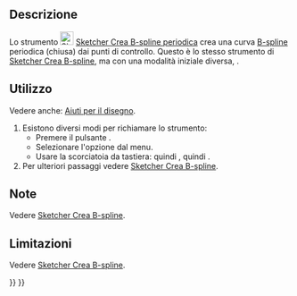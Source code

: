 <languages/>

{{Docnav/it
|[[Sketcher_CreateBSpline/it|B-spline dai punti di controllo]]
|[[Sketcher_CreateBSplineByInterpolation/it|B-spline per i nodi]]
|[[Sketcher_Workbench/it|Sketcher]]
|IconL=Sketcher_CreateBSpline.svg
|IconR=Sketcher_CreateBSplineByInterpolation.svg
|IconC=Workbench_Sketcher.svg
}}

{{GuiCommand/it
|Name=Sketcher CreatePeriodicBSpline
|Name/it=Sketcher Crea B-spline periodica dai punti di controllo
|MenuLocation= Schizzo → Geometrie Sketcher → Crea B-spline periodica
|Workbenches=[[Sketcher_Workbench/it|Sketcher]]
|Shortcut={{KEY|G}} {{KEY|B}} {{KEY|P}}
|Version=0.17
|SeeAlso=[[Sketcher_CreateBSpline/it|Sketcher Crea B-spline]]
}}

<span id="Description"></span>
==Descrizione==

Lo strumento [[Image:Sketcher_CreatePeriodicBSpline.svg|24px]] [[Sketcher_CreatePeriodicBSpline/it|Sketcher Crea B-spline periodica]] crea una curva [[B-Splines/it|B-spline]] periodica (chiusa)  dai punti di controllo. Questo è lo stesso strumento di [[Sketcher_CreateBSpline/it|Sketcher Crea B-spline]], ma con una modalità iniziale diversa, {{Version/it|1.0}}.

<span id="Usage"></span>
==Utilizzo==

Vedere anche: [[Sketcher_Workbench/it#Drawing_aids|Aiuti per il disegno]].

# Esistono diversi modi per richiamare lo strumento:
#* Premere il pulsante {{Button|[[Image:Sketcher_CreatePeriodicBSpline.svg|16px]] [[Sketcher_CreatePeriodicBSpline/it|B-spline periodica dai punti di controllo]]}}.
#* Selezionare l'opzione {{MenuCommand|Schizzo → Geometrie Sketcher → [[Image:Sketcher_CreatePeriodicBSpline.svg|16px]] Crea una B-spline periodica}} dal menu.
#* Usare la scorciatoia da tastiera: {{KEY|G}} quindi {{KEY|B}}, quindi {{KEY|P}}.
# Per ulteriori passaggi vedere [[Sketcher_CreateBSpline/it#Usage|Sketcher Crea B-spline]].

<span id="Notes"></span>
==Note==

Vedere [[Sketcher_CreateBSpline#Notes/it|Sketcher Crea B-spline]].

<span id="Limitations"></span>
==Limitazioni==

Vedere [[Sketcher_CreateBSpline/it#Limitations|Sketcher Crea B-spline]].


{{Docnav/it
|[[Sketcher_CreateBSpline/it|B-spline dai punti di controllo]]
|[[Sketcher_CreateBSplineByInterpolation/it|B-spline per i nodi]]
|[[Sketcher_Workbench/it|Sketcher]]
|IconL=Sketcher_CreateBSpline.svg
|IconR=Sketcher_CreateBSplineByInterpolation.svg
|IconC=Workbench_Sketcher.svg
}}

{{Sketcher_Tools_navi{{#translation:}}}}
{{Userdocnavi{{#translation:}}}}